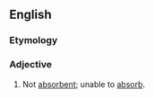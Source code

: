 ==English==

===Etymology===
{{prefix|non|absorbent|lang=en}}

===Adjective===
{{en-adj|-}}

# Not [[absorbent]]; unable to [[absorb]].
